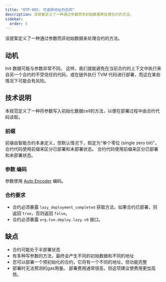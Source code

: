 ```yaml
---
title: "OTP-005: 可选择地址的合同"
description: 该提案定义了一种通过参数而非初始数据来处理合约的方法。
sidebar:
  order: 5
---
```


该提案定义了一种通过参数而非初始数据来处理合约的方法。

## 动机

Init 数据可能与参数非常不同。 这样，我们就能避免在当前合约的上下文中执行来自另一个合约的不受信任的代码，或在链外执行 TVM 代码进行部署，而这在某些情况下可能会有风险。

## 技术说明

本规范定义了一种将参数写入初始化数据cell的方法，以便在部署过程中由合约代码读取。

### 前缀

前缀由智能合约本身定义，但默认情况下，假定为“单个零位 (single zero bit)”。 合约代码使用前缀来区分已部署和未部署状态。 合约代码使用前缀来区分已部署和未部署状态。

### 参数 编码

参数使用 [Auto Encoder](/zh-cn/ref/evolution/otp-004) 编码。

### 合约要求

- 合约必须暴露 `lazy_deployment_completed` 获取方法，如果合约已部署，则返回 `true`，否则返回 `false`。
- 合约必须暴露 `org.ton.deploy.lazy.v0` 接口。

## 缺点

- 合约可能处于半部署状态
- 有多种写参数的方法，最终会产生不同的初始数据和不同的地址
- 您可以部署一个预初始化的合约，它将有一个不同的地址，但功能完整
- 部署时无法预测的gas用量。 部署费用通常很高，但这项建议使费用更加高昂。

